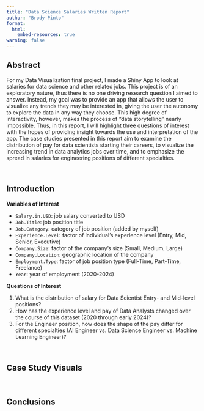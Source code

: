 ```yaml
---
title: "Data Science Salaries Written Report"
author: "Brody Pinto"
format: 
  html:
    embed-resources: true
warning: false
---
```


## Abstract

For my Data Visualization final project, I made a Shiny App to look at salaries for data science and other related jobs. This project is of an exploratory nature, thus there is no one driving research question I aimed to answer. Instead, my goal was to provide an app that allows the user to visualize any trends they may be interested in, giving the user the autonomy to explore the data in any way they choose. This high degree of interactivity, however, makes the process of "data storytelling" nearly impossible. Thus, in this report, I will highlight three questions of interest with the hopes of providing insight towards the use and interpretation of the app. The case studies presented in this report aim to examine the distribution of pay for data scientists starting their careers, to visualize the increasing trend in data analytics jobs over time, and to emphasize the spread in salaries for engineering positions of different specialties.

<br>

## Introduction



**Variables of Interest**

* `Salary.in.USD`: job salary converted to USD
* `Job.Title`: job position title
* `Job.Category`: category of job position (added by myself)
* `Experience.Level`: factor of individual's experience level (Entry, Mid, Senior, Executive)
* `Company.Size`: factor of the company's size (Small, Medium, Large)
* `Company.Location`: geographic location of the company
* `Employment.Type`: factor of job position type (Full-Time, Part-Time, Freelance)
* `Year`: year of employment (2020-2024)

**Questions of Interest**

1. What is the distribution of salary for Data Scientist Entry- and Mid-level positions?
2. How has the experience level and pay of Data Analysts changed over the course of this dataset (2020 through early 2024)?
3. For the Engineer position, how does the shape of the pay differ for different specialties (AI Engineer vs. Data Science Engineer vs. Machine Learning Engineer)?

<br>

## Case Study Visuals



<br>

## Conclusions

